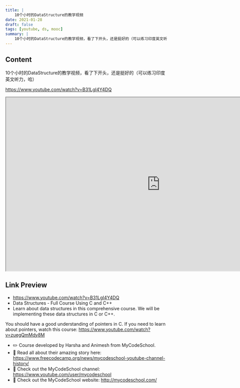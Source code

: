 ```yaml
---
title: |
    10个小时的DataStructure的教学视频
date: 2021-01-28
draft: false
tags: [youtube, ds, mooc]
summary: |
    10个小时的DataStructure的教学视频，看了下开头，还是挺好的（可以练习印度英文听力，哈）
---
```


## Content

10个小时的DataStructure的教学视频，看了下开头，还是挺好的（可以练习印度英文听力，哈）

https://www.youtube.com/watch?v=B31LgI4Y4DQ


<iframe
    width="960"
    height="540"
    src="https://www.youtube.com/embed/B31LgI4Y4DQ"
    title="Data Structures - Full Course Using C and C++"
    allow="accelerometer; autoplay; clipboard-write; encrypted-media; gyroscope; picture-in-picture; web-share"
    allowFullscreen
    >
</iframe>

## Link Preview

- https://www.youtube.com/watch?v=B31LgI4Y4DQ
- Data Structures - Full Course Using C and C++
- Learn about data structures in this comprehensive course. We will be implementing these data structures in C or C++.  

You should have a good understanding of pointers in C. If you need to learn about pointers, watch this course: https://www.youtube.com/watch?v=zuegQmMdy8M

- ✏️ Course developed by Harsha and Animesh from MyCodeSchool.
- 🔗 Read all about their amazing story here: https://www.freecodecamp.org/news/mycodeschool-youtube-channel-history/
- 🔗 Check out the MyCodeSchool channel: https://www.youtube.com/user/mycodeschool
- 🔗 Check out the MyCodeSchool website: http://mycodeschool.com/
